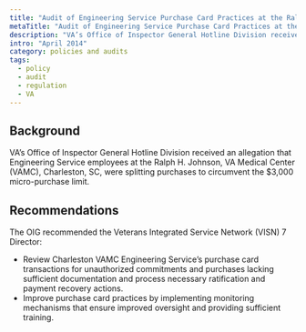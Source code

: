 ```yaml
---
title: "Audit of Engineering Service Purchase Card Practices at the Ralph H. Johnson VA Medical Center, Charleston, South Carolina"
metaTitle: "Audit of Engineering Service Purchase Card Practices at the Ralph H. Johnson VA Medical Center, Charleston, South Carolina"
description: "VA’s Office of Inspector General Hotline Division received an allegation that Engineering Service employees at the Ralph H. Johnson."
intro: "April 2014"
category: policies and audits
tags:
  - policy
  - audit
  - regulation
  - VA
---
```



<LinkButton link="https://www.vaoig.gov/reports/audit/audit-vhas-engineering-service-purchase-card-practices-ralph-h-johnson-vamc" text="View full audit" /> 

## Background

VA’s Office of Inspector General Hotline Division received an allegation that Engineering Service employees at the Ralph H. Johnson, VA Medical Center (VAMC), Charleston, SC, were splitting purchases to circumvent the $3,000 micro-purchase limit.

## Recommendations

The OIG recommended the Veterans Integrated Service Network (VISN) 7 Director:

- Review Charleston VAMC Engineering Service’s purchase card transactions for unauthorized commitments and purchases lacking sufficient documentation and process necessary ratification and payment recovery actions. 
- Improve purchase card practices by implementing monitoring mechanisms that ensure improved oversight and providing sufficient training.
